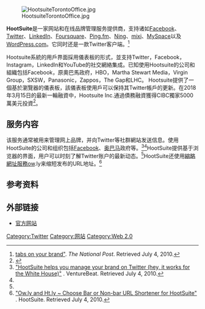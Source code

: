 {{noteTA
|G1=IT}}
{{Infobox website
| name = HootSuite
| url = [http://hootsuite.com/ hootsuite.com]
| alexa = 341<ref name=alexa>[http://www.alexa.com/siteinfo/hootsuite.com "hootsuite.com"] {{Wayback|url=http://www.alexa.com/siteinfo/hootsuite.com |date=20111029034728 }}. Alexa. Retrieved March 11, 2011.</ref>
| commercial = 是
| type = [[社交网络|社交网络]]
| language = [[英语|英语]]、[[日语|日语]]、[[法语|法语]]、[[意大利语|意大利语]]
| registration = 需要
| launch_date = {{start date and age|2008|12}}
| current_status = 在线
}}

[[File:HootsuiteTorontoOffice.jpg|thumb]]

'''HootSuite'''是一家网站和在线品牌管理服务提供商，支持诸如[[Facebook|Facebook]]、[[Twitter|Twitter]]、[[LinkedIn|LinkedIn]]、[[Foursquare|Foursquare]]、[[Ping.fm|Ping.fm]]、[[Ning|Ning]]、[[mixi|mixi]]、[[MySpace|MySpace]]以及[[WordPress.com|WordPress.com]]。它同时还是一款Twitter客户端。<ref name=np>[http://www.nationalpost.com/rss/Keeping+tabs+your+brand/3036293/story.html"Keeping tabs on your brand"]. ''The National Post''. Retrieved July 4, 2010.</ref>

Hootsuite系統的用戶界面採用儀表板的形式，並支持Twitter，Facebook，Instagram，LinkedIn和YouTube的社交網絡集成。已知使用Hootsuite的公司和組織包括Facebook，原奧巴馬政府，HBO，Martha Stewart Media，Virgin Group，SXSW，Panasonic，Zappos，The Gap和LHC。 Hootsuite提供了一個基於瀏覽器的儀表板，該儀表板使用戶可以保持其Twitter帳戶的更新。在2018年3月15日的最新一輪融資中，Hootsuite Inc.通過債務融資獲得CIBC獨家5000萬美元投資<ref>{{cite web |url=https://www.mg21.com/hootsuite.html |title=跨多个社交网络管理社交媒体程序平台独角兽：Hootsuite Inc. |publisher=美股之家 |date=2021-04-30 |access-date=2021-04-30 |archive-date=2021-04-30 |archive-url=https://web.archive.org/web/20210430181926/https://www.mg21.com/hootsuite.html }}</ref>。

== 服务内容 ==
该服务通常被用来管理网上品牌，并向Twitter等社群網站发送信息。使用HootSuite的公司和组织包括[[Facebook|Facebook]]、[[巴拉克·奥巴马|奥巴马]]政府等。<ref>[http://venturebeat.com/2009/07/30/hootsuite-the-white-houses-twitter-client-opens-to-public/ "HootSuite helps you manage your brand on Twitter (hey, it works for the White House)"] {{Wayback|url=http://venturebeat.com/2009/07/30/hootsuite-the-white-houses-twitter-client-opens-to-public/ |date=20110412040859 }}. VentureBeat. Retrieved July 4, 2010.</ref><ref name=np />HootSuite提供基于浏览器的界面，用户可以时刻了解Twitter账户的最新动态。<ref name=np />HootSuite还使用[[縮略網址服務|縮略網址服務]]ow.ly来缩短发布的URL地址。<ref>[http://blog.hootsuite.com/htly-owly/ "Ow.ly and Ht.ly ~ Choose Bar or Non-bar URL Shortener for HootSuite"] {{Wayback|url=http://blog.hootsuite.com/htly-owly/ |date=20110308104202 }}. HootSuite. Retrieved July 4, 2010.</ref>

==参考资料==
{{Reflist|colwidth=30em}}

== 外部链接 ==
* [http://hootsuite.com/ 官方网站]{{Wayback|url=http://hootsuite.com/ |date=20110409064311 }}

[[Category:Twitter|Category:Twitter]]
[[Category:网站|Category:网站]]
[[Category:Web_2.0|Category:Web 2.0]]